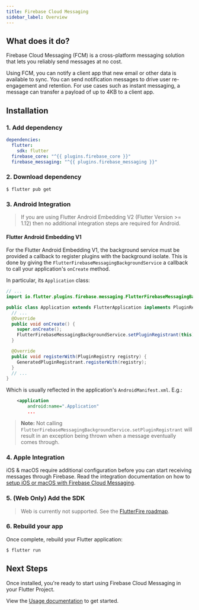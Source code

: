 ```yaml
---
title: Firebase Cloud Messaging
sidebar_label: Overview
---
```


## What does it do?

Firebase Cloud Messaging (FCM) is a cross-platform messaging solution that lets you reliably send messages at no cost.

Using FCM, you can notify a client app that new email or other data is available to sync. You can send notification
messages to drive user re-engagement and retention. For use cases such as instant messaging, a message can transfer
a payload of up to 4KB to a client app.

<YouTube id="sioEY4tWmLI" />

## Installation

### 1. Add dependency

```yaml {5} title="pubspec.yaml"
dependencies:
  flutter:
    sdk: flutter
  firebase_core: "^{{ plugins.firebase_core }}"
  firebase_messaging: "^{{ plugins.firebase_messaging }}"
```

### 2. Download dependency

```
$ flutter pub get
```

### 3. Android Integration

> If you are using Flutter Android Embedding V2 (Flutter Version >= 1.12) then no additional integration steps are required for Android.

#### Flutter Android Embedding V1

For the Flutter Android Embedding V1, the background service must be provided a callback to register plugins with the
background isolate. This is done by giving the `FlutterFirebaseMessagingBackgroundService` a callback to call your
application's `onCreate` method.

In particular, its `Application` class:

```java {2,9}
// ...
import io.flutter.plugins.firebase.messaging.FlutterFirebaseMessagingBackgroundService;

public class Application extends FlutterApplication implements PluginRegistrantCallback {
  // ...
  @Override
  public void onCreate() {
    super.onCreate();
    FlutterFirebaseMessagingBackgroundService.setPluginRegistrant(this);
  }

  @Override
  public void registerWith(PluginRegistry registry) {
    GeneratedPluginRegistrant.registerWith(registry);
  }
  // ...
}
```

Which is usually reflected in the application's `AndroidManifest.xml`. E.g.:

```xml {2}
    <application
        android:name=".Application"
        ...
```

> **Note:** Not calling `FlutterFirebaseMessagingBackgroundService.setPluginRegistrant` will result in an exception being
thrown when a message eventually comes through.

### 4. Apple Integration

iOS & macOS require additional configuration before you can start receiving messages through Firebase.
Read the integration documentation on how to [setup iOS or macOS with Firebase Cloud Messaging](messaging/apple-integration.mdx).

### 5. (Web Only) Add the SDK

> Web is currently not supported. See the [FlutterFire roadmap](https://github.com/FirebaseExtended/flutterfire/issues/2582).

### 6. Rebuild your app

Once complete, rebuild your Flutter application:

```bash
$ flutter run
```

## Next Steps

Once installed, you're ready to start using Firebase Cloud Messaging in your Flutter Project.

View the [Usage documentation](usage.mdx) to get started.
